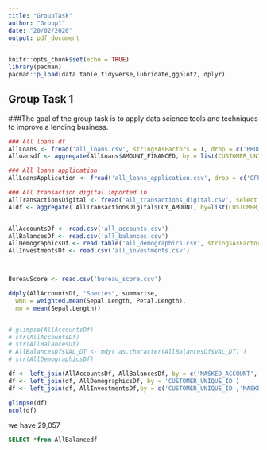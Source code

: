 ```yaml
---
title: "GroupTask"
author: "Group1"
date: "20/02/2020"
output: pdf_document
---
```


```r
knitr::opts_chunk$set(echo = TRUE)
library(pacman)
pacman::p_load(data.table,tidyverse,lubridate,ggplot2, dplyr)

```
## Group Task 1
###The goal of the group task is to apply data science tools and techniques to improve a lending business. 
<!-- The two major use cases of the tasks include; Build a predictive model that can -->
<!-- classify a loan application as performing or non-performing Develop an -->
<!-- alternative credit scoring framework -->
<!-- Key areas to divide responsibilities: Data Visualisation, Data Modelling, Data -->
<!-- Preprocessing -->
```r
### All loans df
AllLoans <- fread('all_loans.csv', stringsAsFactors = T, drop = c('PRODUCT_NAME', 'CURRENCY'))
Alloansdf <- aggregate(AllLoans$AMOUNT_FINANCED, by = list(CUSTOMER_UNIQUE_ID = AllLoans$CUSTOMER_UNIQUE_ID), FUN = sum)

### All loans application
AllLoansApplication <- fread('all_loans_application.csv', drop = c('OFFERID','APPLICATION_STATUS', 'MODULE'))

### All transaction digital imported in
AllTransactionsDigital <- fread('all_transactions_digital.csv', select = c('CUSTOMER_UNIQUE_ID','MASKED_ACCT','LCY_AMOUNT'))
ATdf <- aggregate( AllTransactionsDigital$LCY_AMOUNT, by=list(CUSTOMER_UNIQUE_ID= AllTransactionsDigital$CUSTOMER_UNIQUE_ID), FUN=sum)


AllAccountsDf <- read.csv('all_accounts.csv')
AllBalancesDf <- read.csv('all_balances.csv')
AllDemographicsDf <- read.table('all_demographics.csv', stringsAsFactors = FALSE, sep = '|', header = TRUE)
AllInvestmentsDf <- read.csv('all_investments.csv')



BureauScore <- read.csv('bureau_score.csv')

ddply(AllAccountsDf, "Species", summarise, 
  wmn = weighted.mean(Sepal.Length, Petal.Length),
  mn = mean(Sepal.Length))


# glimpse(AllAccountsDf)
# str(AllAccountsDf)
# str(AllBalancesDf)
# AllBalancesDf$VAL_DT <- mdy( as.character(AllBalancesDf$VAL_DT) )
# str(AllDemographicsDf)

```


```r

df <- left_join(AllAccountsDf, AllBalancesDf, by = c('MASKED_ACCOUNT','CUSTOMER_UNIQUE_ID'))
df <- left_join(df, AllDemographicsDf, by = 'CUSTOMER_UNIQUE_ID')
df <- left_join(df, AllInvestmentsDf,by = c('CUSTOMER_UNIQUE_ID','MASKED_ACCOUNT') )

glimpse(df)
ncol(df)
```

we have 29,057

```sql
SELECT *from AllBalancedf
```

